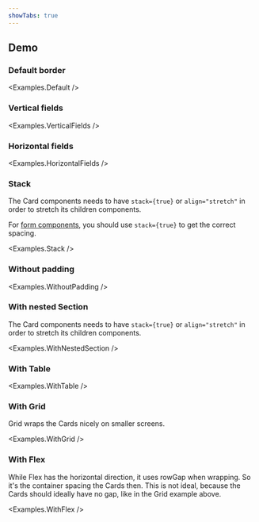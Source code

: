 ```yaml
---
showTabs: true
---
```



## Demo

### Default border

<Examples.Default />

### Vertical fields

<Examples.VerticalFields />

### Horizontal fields

<Examples.HorizontalFields />

### Stack

The Card components needs to have `stack={true}` or `align="stretch"` in order to stretch its children components.

For [form components](uilib/extensions/forms/), you should use `stack={true}` to get the correct spacing.

<Examples.Stack />

### Without padding

<Examples.WithoutPadding />

### With nested Section

The Card components needs to have `stack={true}` or `align="stretch"` in order to stretch its children components.

<Examples.WithNestedSection />

### With Table

<Examples.WithTable />

### With Grid

Grid wraps the Cards nicely on smaller screens.

<Examples.WithGrid />

### With Flex

While Flex has the horizontal direction, it uses rowGap when wrapping. So it's the container spacing the Cards then. This is not ideal, because the Cards should ideally have no gap, like in the Grid example above.

<Examples.WithFlex />
